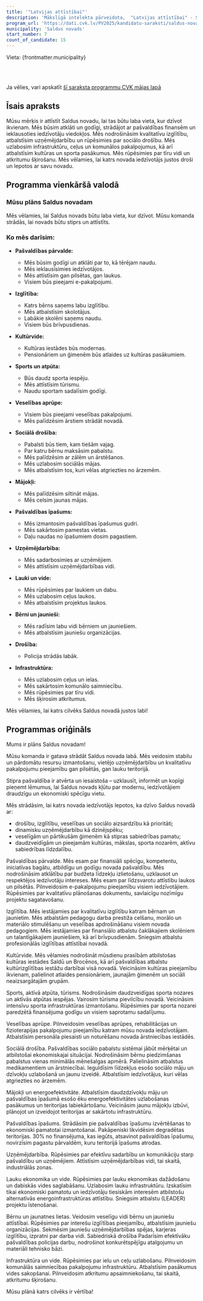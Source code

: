 ```yaml
---
title: '"Latvijas attīstībai"'
description: 'Mākslīgā intelekta pārveidota,  "Latvijas attīstībai" - Saldus novads programma vienkāršā valodā'
program_url: 'https://dati.cvk.lv/PV2025/kandidatu-saraksti/saldus-novads/latvijas-attistibai'
municipality: 'Saldus novads'
start_number: 7
count_of_candidate: 15
---
```



Vieta: {frontmatter.municipality}<br/>

<Badge text="Pašvaldības attīstība" variant="note" size="small" /> <Badge text="Kvalitatīva izglītība" variant="note" size="small" /> <Badge text="Sociālā drošība" variant="note" size="small" /> <Badge text="Uzņēmējdarbības atbalsts" variant="note" size="small" /> <Badge text="Infrastruktūras uzlabošana" variant="note" size="small" />

<br/><br/> 

<Card title='Šis ir mākslīga intelekta ģenerēts apraksts' icon='starlight'>
    Ja vēlies, vari apskatīt <a href={frontmatter.program_url} target='_blank'>šī saraksta programmu CVK mājas lapā</a>
    </Card>

## Īsais apraksts

Mūsu mērķis ir attīstīt Saldus novadu, lai tas būtu laba vieta, kur dzīvot ikvienam. Mēs būsim atklāti un godīgi, strādājot ar pašvaldības finansēm un ieklausoties iedzīvotāju viedokļos. Mēs nodrošināsim kvalitatīvu izglītību, atbalstīsim uzņēmējdarbību un rūpēsimies par sociālo drošību. Mēs uzlabosim infrastruktūru, ceļus un komunālos pakalpojumus, kā arī atbalstīsim kultūras un sporta pasākumus. Mēs rūpēsimies par tīru vidi un atkritumu šķirošanu. Mēs vēlamies, lai katrs novada iedzīvotājs justos droši un lepotos ar savu novadu.

## Programma vienkāršā valodā

### Mūsu plāns Saldus novadam

Mēs vēlamies, lai Saldus novads būtu laba vieta, kur dzīvot. Mūsu komanda strādās, lai novads būtu stiprs un attīstīts.

### Ko mēs darīsim:

*   **Pašvaldības pārvalde:**
    *   Mēs būsim godīgi un atklāti par to, kā tērējam naudu.
    *   Mēs ieklausīsimies iedzīvotājos.
    *   Mēs attīstīsim gan pilsētas, gan laukus.
    *   Visiem būs pieejami e-pakalpojumi.

*   **Izglītība:**
    *   Katrs bērns saņems labu izglītību.
    *   Mēs atbalstīsim skolotājus.
    *   Labākie skolēni saņems naudu.
    *   Visiem būs brīvpusdienas.

*   **Kultūrvide:**
    *   Kultūras iestādes būs modernas.
    *   Pensionāriem un ģimenēm būs atlaides uz kultūras pasākumiem.

*   **Sports un atpūta:**
    *   Būs daudz sporta iespēju.
    *   Mēs attīstīsim tūrismu.
    *   Naudu sportam sadalīsim godīgi.

*   **Veselības aprūpe:**
    *   Visiem būs pieejami veselības pakalpojumi.
    *   Mēs palīdzēsim ārstiem strādāt novadā.

*   **Sociālā drošība:**
    *   Pabalsti būs tiem, kam tiešām vajag.
    *   Par katru bērnu maksāsim pabalstu.
    *   Mēs palīdzēsim ar zālēm un ārstēšanos.
    *   Mēs uzlabosim sociālās mājas.
    *   Mēs atbalstīsim tos, kuri vēlas atgriezties no ārzemēm.

*   **Mājokļi:**
    *   Mēs palīdzēsim siltināt mājas.
    *   Mēs celsim jaunas mājas.

*   **Pašvaldības īpašums:**
    *   Mēs izmantosim pašvaldības īpašumus gudri.
    *   Mēs sakārtosim pamestas vietas.
    *   Daļu naudas no īpašumiem dosim pagastiem.

*   **Uzņēmējdarbība:**
    *   Mēs sadarbosimies ar uzņēmējiem.
    *   Mēs attīstīsim uzņēmējdarbības vidi.

*   **Lauki un vide:**
    *   Mēs rūpēsimies par laukiem un dabu.
    *   Mēs uzlabosim ceļus laukos.
    *   Mēs atbalstīsim projektus laukos.

*   **Bērni un jaunieši:**
    *   Mēs radīsim labu vidi bērniem un jauniešiem.
    *   Mēs atbalstīsim jauniešu organizācijas.

*   **Drošība:**
    *   Policija strādās labāk.

*   **Infrastruktūra:**
    *   Mēs uzlabosim ceļus un ielas.
    *   Mēs sakārtosim komunālo saimniecību.
    *   Mēs rūpēsimies par tīru vidi.
    *   Mēs šķirosim atkritumus.

Mēs vēlamies, lai katrs cilvēks Saldus novadā justos labi!

## Programmas oriģināls

Mums ir plāns Saldus novadam!

Mūsu komanda ir gatava strādāt Saldus novada labā.
Mēs veidosim stabilu un pārdomātu resursu izmantošanu, vietējo uzņēmējdarbību un kvalitatīvu pakalpojumu pieejamību gan pilsētās, gan lauku teritorijā.

Stipra pašvaldība ir atvērta un iesaistoša – uzklausīt, informēt un kopīgi pieņemt lēmumus, lai Saldus novads kļūtu par modernu, iedzīvotājiem draudzīgu un ekonomiski spēcīgu vietu.

Mēs strādāsim, lai katrs novada iedzīvotājs lepotos, ka dzīvo Saldus novadā ar:
- drošību, izglītību, veselības un sociālo aizsardzību kā prioritāti;
- dinamisku uzņēmējdarbību kā dzinējspēku;
- veselīgām un pārtikušām ģimenēm kā stipras sabiedrības pamatu;
- daudzveidīgām un pieejamām kultūras, mākslas, sporta nozarēm, aktīvu sabiedrības līdzdalību.

Pašvaldības pārvalde. Mēs esam par finansiāli spēcīgu, kompetentu, iniciatīvas bagātu, atbildīgu un godīgu novada pašvaldību. Mēs nodrošināsim atklātību par budžeta līdzekļu izlietošanu, uzklausot un respektējos iedzīvotāju intereses. Mēs esam par līdzsvarotu attīstību laukos un pilsētās. Pilnveidosim e-pakalpojumu pieejamību visiem iedzīvotājiem. Rūpēsimies par kvalitatīvu plānošanas dokumentu, savlaicīgu nozīmīgu projektu sagatavošanu.

Izglītība. Mēs iestājamies par kvalitatīvu izglītību katram bērnam un jaunietim. Mēs atbalstām pedagogu darba prestiža celšanu, morālo un materiālo stimulēšanu un veselības apdrošināšanu visiem novada pedagogiem. Mēs iestājamies par finansiālo atbalstu čaklākajiem skolēniem un talantīgākajiem jauniešiem, kā arī brīvpusdienām. Sniegsim atbalstu profesionālās izglītības attīstībai novadā.

Kultūrvide. Mēs vēlamies nodrošināt mūsdienu prasībām atbilstošas kultūras iestādes Saldū un Brocēnos, kā arī pašvaldības atbalstu kultūrizglītības iestāžu darbībai visā novadā. Veicināsim kultūras pieejamību ikvienam, palielinot atlaides pensionāriem, jaunajām ģimenēm un sociāli neaizsargātajām grupām.

Sports, aktīvā atpūta, tūrisms. Nodrošināsim daudzveidīgas sporta nozares un aktīvās atpūtas iespējas. Vairosim tūrisma pievilcību novadā. Veicināsim intensīvu sporta infrastruktūras izmantošanu. Rūpēsimies par sporta nozarei paredzētā finansējuma godīgu un visiem saprotamu sadalījumu.

Veselības aprūpe. Pilnveidosim veselības aprūpes, rehabilitācijas un fizioterapijas pakalpojumu pieejamību katram mūsu novada iedzīvotājam. Atbalstīsim personāla piesaisti un noturēšanu novada ārstniecības iestādēs.

Sociālā drošība. Pašvaldības sociālo pabalstu sistēmai jābūt mērķētai un atbilstošai ekonomiskajai situācijai. Nodrošināsim bērnu piedzimšanas pabalstus vienas minimālās mēnešalgas apmērā. Palielināsim atbalstus medikamentiem un ārstniecībai. Ieguldīsim līdzekļus esošo sociālo māju un dzīvokļu uzlabošanā un jaunu izveidē. Atbalstīsim iedzīvotājus, kuri vēlas atgriezties no ārzemēm.

Mājokļi un energoefektivitāte. Atbalstīsim daudzdzīvokļu māju un pašvaldības īpašumā esošo ēku energoefektivitātes uzlabošanas pasākumus un teritorijas labiekārtošanu. Veicināsim jaunu mājokļu izbūvi, plānojot un izveidojot teritorijas ar sakārtotu infrastruktūru.

Pašvaldības īpašums. Strādāsim pie pašvaldības īpašumu izvērtēšanas to ekonomiski pamatotai izmantošanai. Pakāpeniski likvidēsim degradētas teritorijas. 30% no finansējuma, kas iegūts, atsavinot pašvaldības īpašumu, novirzīsim pagastu pārvaldēm, kuru teritorijā īpašums atrodas.

Uzņēmējdarbība. Rūpēsimies par efektīvu sadarbību un komunikāciju starp pašvaldību un uzņēmējiem. Attīstīsim uzņēmējdarbības vidi, tai skaitā, industriālās zonas.

Lauku ekonomika un vide. Rūpēsimies par lauku ekonomikas dažādošanu un dabiskās vides saglabāšanu. Uzlabosim lauku infrastruktūru. Izskatīsim tikai ekonomiski pamatotu un iedzīvotāju tiesiskām interesēm atbilstošu alternatīvās energoinfrastruktūras attīstību. Sniegsim atbalstu (LEADER) projektu īstenošanai.

Bērnu un jaunatnes lietas. Veidosim veselīgu vidi bērnu un jauniešu attīstībai. Rūpēsimies par interešu izglītības pieejamību, atbalstīsim jauniešu organizācijas. Sekmēsim jauniešu uzņēmējdarbības spējas, karjeras izglītību, izpratni par darba vidi.
Sabiedriskā drošība Padarīsim efektīvāku pašvaldības policijas darbu, nodrošinot konkurētspējīgu atalgojumu un materiāli tehnisko bāzi.

Infrastruktūra un vide. Rūpēsimies par ielu un ceļu uzlabošanu. Pilnveidosim komunālās saimniecības pakalpojumu infrastruktūru. Atbalstīsim pasākumus vides sakopšanai. Pilnveidosim atkritumu apsaimniekošanu, tai skaitā, atkritumu šķirošanu.

Mūsu plānā katrs cilvēks ir vērtība!
